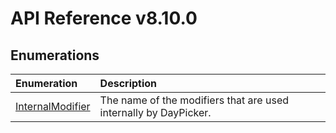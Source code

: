 # API Reference v8.10.0

## Enumerations

| Enumeration                                                       | Description                                                      |
| :---------------------------------------------------------------- | :--------------------------------------------------------------- |
| [InternalModifier](/api/latest/enumerations/InternalModifier.mdx) | The name of the modifiers that are used internally by DayPicker. |

